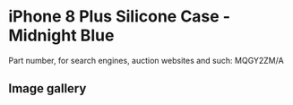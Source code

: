 # iPhone 8 Plus Silicone Case - Midnight Blue

Part number, for search engines, auction websites and such: MQGY2ZM/A

## Image gallery

<div style={{ width: "768px" }}>
  <GalleryComponent
    images={[
      {
        original: "/everysource/MQGY2",
        thumbnail: "/everypreview/MQGY2",
      },
      {
        original: "/everysource/MQGY2_AV1_GOLD",
        thumbnail: "/everypreview/MQGY2_AV1_GOLD",
      },
      {
        original: "/everysource/MQGY2_AV1_SILVER",
        thumbnail: "/everypreview/MQGY2_AV1_SILVER",
      },
      {
        original: "/everysource/MQGY2_AV1_SPACE_GRAY",
        thumbnail: "/everypreview/MQGY2_AV1_SPACE_GRAY",
      },
      {
        original: "/everysource/MQGY2_AV2",
        thumbnail: "/everypreview/MQGY2_AV2",
      }
    ]}
  />
</div>